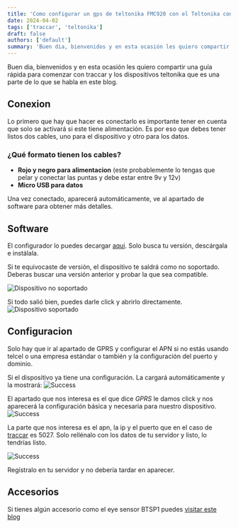 ```yaml
---
title: 'Como configurar un gps de teltonika FMC920 con el Teltonika configurator para traccar?'
date: 2024-04-02
tags: ['traccar', 'teltonika']
draft: false
authors: ['default']
summary: 'Buen dia, bienvenidos y en esta ocasión les quiero compartir una guía rápida para comenzar con traccar y los dispositivos teltonika que es una parte de lo que se habla en este blog.'
---
```


Buen dia, bienvenidos y en esta ocasión les quiero compartir una guía rápida para comenzar con traccar y los dispositivos teltonika que es una parte de lo que se habla en este blog.

## Conexion

Lo primero que hay que hacer es conectarlo es importante tener en cuenta que solo se activará si este tiene alimentación. Es por eso que debes tener listos dos cables, uno para el dispositivo y otro para los datos.

### ¿Qué formato tienen los cables?

- **Rojo y negro para alimentacion** (este probablemente lo tengas que pelar y conectar las puntas y debe estar entre 9v y 12v)
- **Micro USB para datos**

Una vez conectado, aparecerá automáticamente, ve al apartado de software para obtener más detalles.

## Software

El configurador lo puedes decargar [aqui](https://wiki.teltonika-gps.com/view/Teltonika_Configurator_versions). Solo busca tu versión, descárgala e instálala.

Si te equivocaste de versión, el dispositivo te saldrá como no soportado. Deberas buscar una versión anterior y probar la que sea compatible.

![Dispositivo no soportado](/static/images/teltonika/config/device-not-supported.png)

Si todo salió bien, puedes darle click y abrirlo directamente.
![Dispositivo soportado](/static/images/teltonika/config/device-supported.png)

## Configuracion

Solo hay que ir al apartado de GPRS y configurar el APN si no estás usando telcel o una empresa estándar o también y la configuración del puerto y dominio.

Si el dispositivo ya tiene una configuración. La cargará automáticamente y la mostrará:
![Success](/static/images/teltonika/config/success.png)

El apartado que nos interesa es el que dice _GPRS_ le damos click y nos aparecerá la configuración básica y necesaria para nuestro dispositivo.
![Success](/static/images/teltonika/config/sidebar-gprs.png)

La parte que nos interesa es el apn, la ip y el puerto que en el caso de [traccar](https://traccar.org) es 5027. Solo rellénalo con los datos de tu servidor y listo, lo tendrías listo.

![Success](/static/images/teltonika/config/basic-settings.png)

Regístralo en tu servidor y no debería tardar en aparecer.

## Accesorios

Si tienes algún accesorio como el eye sensor BTSP1 puedes [visitar este blog](/blog/es/como-configurar-dispositivos-ble-en-equipos-teltonika-como-el-eye-sensor)
